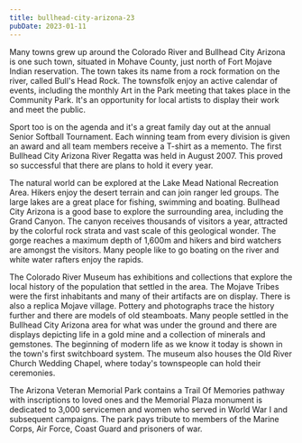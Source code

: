 ```yaml
---
title: bullhead-city-arizona-23
pubDate: 2023-01-11
---
```


Many towns grew up around the Colorado River and Bullhead City Arizona is one such town, situated in Mohave County, just north of Fort Mojave Indian reservation. The town takes its name from a rock formation on the river, called Bull's Head Rock. The townsfolk enjoy an active calendar of events, including the monthly Art in the Park meeting that takes place in the Community Park. It's an opportunity for local artists to display their work and meet the public.

Sport too is on the agenda and it's a great family day out at the annual Senior Softball Tournament. Each winning team from every division is given an award and all team members receive a T-shirt as a memento. The first Bullhead City Arizona River Regatta was held in August 2007. This proved so successful that there are plans to hold it every year.

The natural world can be explored at the Lake Mead National Recreation Area. Hikers enjoy the desert terrain and can join ranger led groups. The large lakes are a great place for fishing, swimming and boating. Bullhead City Arizona is a good base to explore the surrounding area, including the Grand Canyon. The canyon receives thousands of visitors a year, attracted by the colorful rock strata and vast scale of this geological wonder. The gorge reaches a maximum depth of 1,600m and hikers and bird watchers are amongst the visitors. Many people like to go boating on the river and white water rafters enjoy the rapids.

The Colorado River Museum has exhibitions and collections that explore the local history of the population that settled in the area. The Mojave Tribes were the first inhabitants and many of their artifacts are on display. There is also a replica Mojave village. Pottery and photographs trace the history further and there are models of old steamboats. Many people settled in the Bullhead City Arizona area for what was under the ground and there are displays depicting life in a gold mine and a collection of minerals and gemstones. The beginning of modern life as we know it today is shown in the town's first switchboard system. The museum also houses the Old River Church Wedding Chapel, where today's townspeople can hold their ceremonies.

The Arizona Veteran Memorial Park contains a Trail Of Memories pathway with inscriptions to loved ones and the Memorial Plaza monument is dedicated to 3,000 servicemen and women who served in World War I and subsequent campaigns. The park pays tribute to members of the Marine Corps, Air Force, Coast Guard and prisoners of war.